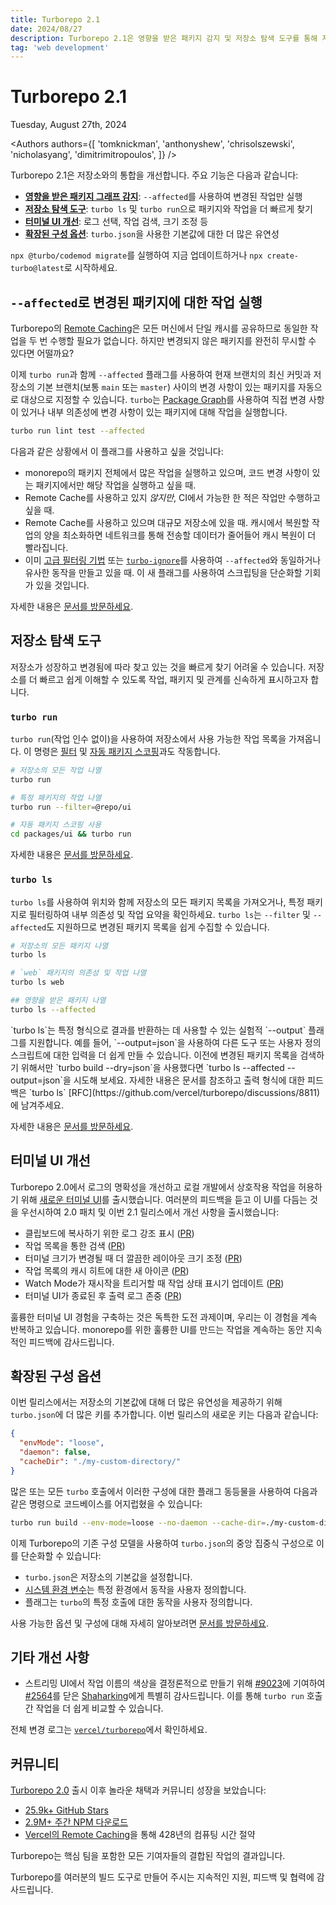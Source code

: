 ```yaml
---
title: Turborepo 2.1
date: 2024/08/27
description: Turborepo 2.1은 영향을 받은 패키지 감지 및 저장소 탐색 도구를 통해 저장소와의 통합을 개선합니다.
tag: 'web development'
---
```


<h1 className="text-center">Turborepo 2.1</h1>


<Date>Tuesday, August 27th, 2024</Date>

<Authors
  authors={[
    'tomknickman',
    'anthonyshew',
    'chrisolszewski',
    'nicholasyang',
    'dimitrimitropoulos',
  ]}
/>

Turborepo 2.1은 저장소와의 통합을 개선합니다. 주요 기능은 다음과 같습니다:

- [**영향을 받은 패키지 그래프 감지**](#run-tasks-for-changed-packages-with---affected): `--affected`를 사용하여 변경된 작업만 실행
- [**저장소 탐색 도구**](#repository-exploration-tools): `turbo ls` 및 `turbo run`으로 패키지와 작업을 더 빠르게 찾기
- [**터미널 UI 개선**](#terminal-ui-improvements): 로그 선택, 작업 검색, 크기 조정 등
- [**확장된 구성 옵션**](#expanded-configuration-options): `turbo.json`을 사용한 기본값에 대한 더 많은 유연성

`npx @turbo/codemod migrate`를 실행하여 지금 업데이트하거나 `npx create-turbo@latest`로 시작하세요.

## `--affected`로 변경된 패키지에 대한 작업 실행

Turborepo의 [Remote Caching](/docs/core-concepts/remote-caching)은 모든 머신에서 단일 캐시를 공유하므로
동일한 작업을 두 번 수행할 필요가 없습니다. 하지만 변경되지 않은 패키지를 완전히 무시할 수 있다면 어떨까요?

이제 `turbo run`과 함께 `--affected` 플래그를 사용하여 현재 브랜치의 최신 커밋과 저장소의 기본 브랜치(보통 `main` 또는 `master`) 사이의 변경 사항이 있는 패키지를 자동으로 대상으로 지정할 수 있습니다.
`turbo`는 [Package Graph](/docs/core-concepts/package-and-task-graph#package-graph)를 사용하여 직접 변경 사항이 있거나 내부 의존성에 변경 사항이 있는 패키지에 대해 작업을 실행합니다.

```bash title="Terminal"
turbo run lint test --affected
```

다음과 같은 상황에서 이 플래그를 사용하고 싶을 것입니다:

- monorepo의 패키지 전체에서 많은 작업을 실행하고 있으며, 코드 변경 사항이 있는 패키지에서만 해당 작업을 실행하고 싶을 때.
- Remote Cache를 사용하고 있지 _않지만_, CI에서 가능한 한 적은 작업만 수행하고 싶을 때.
- Remote Cache를 사용하고 있으며 대규모 저장소에 있을 때. 캐시에서 복원할 작업의 양을 최소화하면 네트워크를 통해 전송할 데이터가 줄어들어 캐시 복원이 더 빨라집니다.
- 이미 [고급 필터링 기법](/docs/reference/run#advanced-filtering-examples) 또는 [`turbo-ignore`](/docs/reference/turbo-ignore)를 사용하여 `--affected`와 동일하거나 유사한 동작을 만들고 있을 때. 이 새 플래그를 사용하여 스크립팅을 단순화할 기회가 있을 것입니다.

자세한 내용은 [문서를 방문하세요](/docs/reference/run#--affected).

## 저장소 탐색 도구

저장소가 성장하고 변경됨에 따라 찾고 있는 것을 빠르게 찾기 어려울 수 있습니다.
저장소를 더 빠르고 쉽게 이해할 수 있도록 작업, 패키지 및 관계를 신속하게 표시하고자 합니다.

### `turbo run`

`turbo run`(작업 인수 없이)을 사용하여 저장소에서 사용 가능한 작업 목록을 가져옵니다. 이 명령은 [필터](/docs/crafting-your-repository/running-tasks#using-filters) 및 [자동 패키지 스코핑](/docs/crafting-your-repository/running-tasks#automatic-package-scoping)과도 작동합니다.

```bash title="Terminal"
# 저장소의 모든 작업 나열
turbo run

# 특정 패키지의 작업 나열
turbo run --filter=@repo/ui

# 자동 패키지 스코핑 사용
cd packages/ui && turbo run
```

자세한 내용은 [문서를 방문하세요](/docs/reference/run).

### `turbo ls`

`turbo ls`를 사용하여 위치와 함께 저장소의 모든 패키지 목록을 가져오거나, 특정 패키지로 필터링하여 내부 의존성 및 작업 요약을 확인하세요.
`turbo ls`는 `--filter` 및 `--affected`도 지원하므로 변경된 패키지 목록을 쉽게 수집할 수 있습니다.

```bash title="Terminal"
# 저장소의 모든 패키지 나열
turbo ls

# `web` 패키지의 의존성 및 작업 나열
turbo ls web

## 영향을 받은 패키지 나열
turbo ls --affected
```

<Callout>
  `turbo ls`는 특정 형식으로 결과를 반환하는 데 사용할 수 있는 실험적 `--output` 플래그를 지원합니다.
  예를 들어, `--output=json`을 사용하여 다른 도구 또는 사용자 정의 스크립트에 대한 입력을
  더 쉽게 만들 수 있습니다. 이전에 변경된 패키지 목록을 검색하기 위해서만
  `turbo build --dry=json`을 사용했다면 `turbo ls --affected --output=json`을 시도해 보세요.
  자세한 내용은 문서를 참조하고 출력 형식에 대한 피드백은 `turbo ls`
[RFC](https://github.com/vercel/turborepo/discussions/8811)에 남겨주세요.

</Callout>

자세한 내용은 [문서를 방문하세요](/docs/reference/ls).

## 터미널 UI 개선

Turborepo 2.0에서 로그의 명확성을 개선하고 로컬 개발에서 상호작용 작업을 허용하기 위해 [새로운 터미널 UI](https://turborepo.com/blog/turbo-2-0#new-terminal-ui)를 출시했습니다. 여러분의 피드백을 듣고 이 UI를 다듬는 것을 우선시하여 2.0 패치 및 이번 2.1 릴리스에서 개선 사항을 출시했습니다:

- 클립보드에 복사하기 위한 로그 강조 표시 ([PR](https://github.com/vercel/turborepo/pull/8713))
- 작업 목록을 통한 검색 ([PR](https://github.com/vercel/turborepo/pull/9042))
- 터미널 크기가 변경될 때 더 깔끔한 레이아웃 크기 조정 ([PR](https://github.com/vercel/turborepo/pull/8996))
- 작업 목록의 캐시 히트에 대한 새 아이콘 ([PR](https://github.com/vercel/turborepo/pull/8869))
- Watch Mode가 재시작을 트리거할 때 작업 상태 표시기 업데이트 ([PR](https://github.com/vercel/turborepo/pull/8960))
- 터미널 UI가 종료된 후 출력 로그 존중 ([PR](https://github.com/vercel/turborepo/pull/8612))

훌륭한 터미널 UI 경험을 구축하는 것은 독특한 도전 과제이며, 우리는 이 경험을 계속 반복하고 있습니다. monorepo를 위한 훌륭한 UI를 만드는 작업을 계속하는 동안 지속적인 피드백에 감사드립니다.

## 확장된 구성 옵션

이번 릴리스에서는 저장소의 기본값에 대해 더 많은 유연성을 제공하기 위해 `turbo.json`에 더 많은 키를 추가합니다. 이번 릴리스의 새로운 키는 다음과 같습니다:

```json title="turbo.json"
{
  "envMode": "loose",
  "daemon": false,
  "cacheDir": "./my-custom-directory/"
}
```

많은 또는 모든 `turbo` 호출에서 이러한 구성에 대한 플래그 동등물을 사용하여 다음과 같은 명령으로 코드베이스를 어지럽혔을 수 있습니다:

```bash title="Terminal"
turbo run build --env-mode=loose --no-daemon --cache-dir=./my-custom-directory
```

이제 Turborepo의 기존 구성 모델을 사용하여 `turbo.json`의 중앙 집중식 구성으로 이를 단순화할 수 있습니다:

- `turbo.json`은 저장소의 기본값을 설정합니다.
- [시스템 환경 변수](/docs/reference/system-environment-variables)는 특정 환경에서 동작을 사용자 정의합니다.
- 플래그는 `turbo`의 특정 호출에 대한 동작을 사용자 정의합니다.

사용 가능한 옵션 및 구성에 대해 자세히 알아보려면 [문서를 방문하세요](/docs/reference/configuration).

## 기타 개선 사항

- 스트리밍 UI에서 작업 이름의 색상을 결정론적으로 만들기 위해 [#9023](https://github.com/vercel/turborepo/pull/9023)에 기여하여 [#2564](https://github.com/vercel/turborepo/issues/2564)를 닫은 [Shaharking](https://github.com/Shaharking)에게 특별히 감사드립니다. 이를 통해 `turbo run` 호출 간 작업을 더 쉽게 비교할 수 있습니다.

전체 변경 로그는 [`vercel/turborepo`](https://github.com/vercel/turborepo/releases/tag/v2.1.0)에서 확인하세요.

## 커뮤니티

[Turborepo 2.0](/blog/turbo-2-0) 출시 이후 놀라운 채택과 커뮤니티 성장을 보았습니다:

- [25.9k+ GitHub Stars](https://github.com/vercel/turbo)
- [2.9M+ 주간 NPM 다운로드](https://www.npmjs.com/package/turbo)
- [Vercel의 Remote Caching](https://vercel.com/docs/concepts/monorepos/remote-caching)을 통해 428년의 컴퓨팅 시간 절약

Turborepo는 핵심 팀을 포함한 모든 기여자들의 결합된 작업의 결과입니다.

Turborepo를 여러분의 빌드 도구로 만들어 주시는 지속적인 지원, 피드백 및 협력에 감사드립니다.
